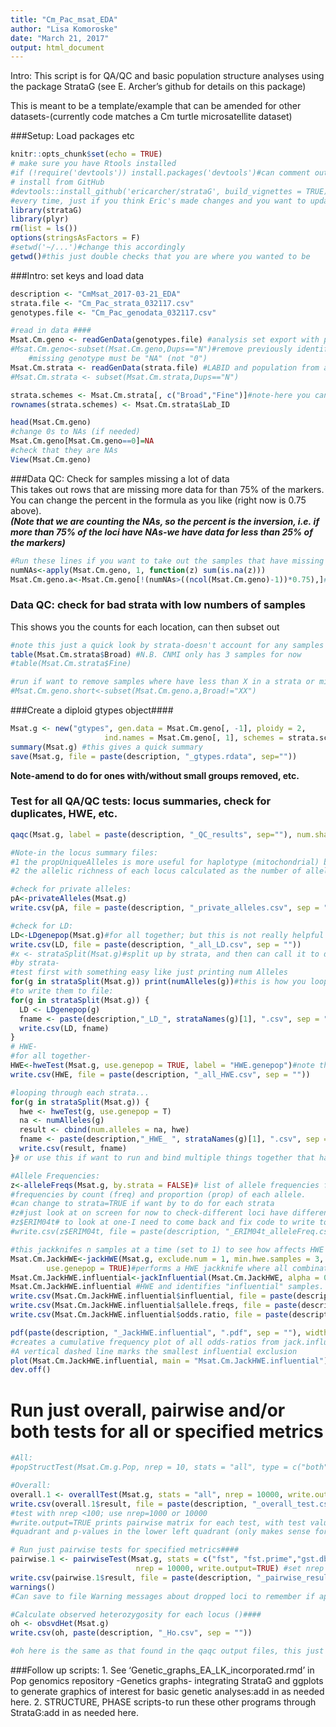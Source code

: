```yaml
---
title: "Cm_Pac_msat_EDA"
author: "Lisa Komoroske"
date: "March 21, 2017"
output: html_document
---
```


Intro: This script is for QA/QC and basic population structure analyses using the package StrataG (see E. Archer's github for details on this package)

This is meant to be a template/example that can be amended for other datasets-(currently code matches a Cm turtle microsatellite dataset)  

###Setup: Load packages etc
```r
knitr::opts_chunk$set(echo = TRUE)
# make sure you have Rtools installed
#if (!require('devtools')) install.packages('devtools')#can comment out if/once you have installed
# install from GitHub
#devtools::install_github('ericarcher/strataG', build_vignettes = TRUE)#need internet connection. don't need to run
#every time, just if you think Eric's made changes and you want to update
library(strataG)
library(plyr)
rm(list = ls())
options(stringsAsFactors = F)
#setwd('~/...')#change this accordingly
getwd()#this just double checks that you are where you wanted to be
```

###Intro: set keys and load data
```r

description <- "CmMsat_2017-03-21_EDA"
strata.file <- "Cm_Pac_strata_032117.csv"
genotypes.file <- "Cm_Pac_genodata_032117.csv"

#read in data ####
Msat.Cm.geno <- readGenData(genotypes.file) #analysis set export with population column removed
#Msat.Cm.geno<-subset(Msat.Cm.geno,Dups=="N")#remove previously identified/marked duplicates
    #missing genotype must be "NA" (not "0")
Msat.Cm.strata <- readGenData(strata.file) #LABID and population from analysis set.
#Msat.Cm.strata <- subset(Msat.Cm.strata,Dups=="N")

strata.schemes <- Msat.Cm.strata[, c("Broad","Fine")]#note-here you can have additional columns, and then this makes it easy to switch between strata levels below
rownames(strata.schemes) <- Msat.Cm.strata$Lab_ID

head(Msat.Cm.geno)
#change 0s to NAs (if needed)
Msat.Cm.geno[Msat.Cm.geno==0]=NA
#check that they are NAs
View(Msat.Cm.geno)
```

###Data QC: Check for samples missing a lot of data  
This takes out rows that are missing more data for than 75% of the markers. You can change the percent in the formula as you like (right now is 0.75 above).  
***(Note that we are counting the NAs, so the percent is the inversion, i.e. if more than 75% of the loci have NAs-we have data for less than 25% of the markers)***
```r
#Run these lines if you want to take out the samples that have missing data over a certain percent: #####
numNAs<-apply(Msat.Cm.geno, 1, function(z) sum(is.na(z)))
Msat.Cm.geno.a<-Msat.Cm.geno[!(numNAs>((ncol(Msat.Cm.geno)-1))*0.75),]#this currently accounts for one column of labIDs in geno file, may ned to adjust formula if have additional columns for strata, etc.
```

### Data QC: check for bad strata with low numbers of samples  
This shows you the counts for each location, can then subset out  
```r
#note this just a quick look by strata-doesn't account for any samples that were dropped from above due to a lot of missing data
table(Msat.Cm.strata$Broad) #N.B. CNMI only has 3 samples for now
#table(Msat.Cm.strata$Fine)

#run if want to remove samples where have less than X in a strata or missing data for an entire locus:
#Msat.Cm.geno.short<-subset(Msat.Cm.geno.a,Broad!="XX")

```

###Create a diploid gtypes object####
```r
Msat.g <- new("gtypes", gen.data = Msat.Cm.geno[, -1], ploidy = 2,
                     ind.names = Msat.Cm.geno[, 1], schemes = strata.schemes, strata="Fine")
summary(Msat.g) #this gives a quick summary
save(Msat.g, file = paste(description, "_gtypes.rdata", sep=""))
```
**Note-amend to do for ones with/without small groups removed, etc.**

### Test for all QA/QC tests: locus summaries, check for duplicates, HWE, etc.  
```r
qaqc(Msat.g, label = paste(description, "_QC_results", sep=""), num.shared = 0.9) 

#Note-in the locus summary files:
#1 the propUniqueAlleles is more useful for haplotype (mitochondrial) bc it is the percentage of alleles at that locus that only occur once (so for diploid markers, this=one individual is heterozygous)
#2 the allelic richness of each locus calculated as the number of alleles divided by the number of samples without missing data at that locus.

#check for private alleles:
pA<-privateAlleles(Msat.g)
write.csv(pA, file = paste(description, "_private_alleles.csv", sep = ""))

#check for LD:
LD<-LDgenepop(Msat.g)#for all together; but this is not really helpful since if there's underlying structure it can make them come out as linked; need to do by strata
write.csv(LD, file = paste(description, "_all_LD.csv", sep = ""))
#x <- strataSplit(Msat.g)#split up by strata, and then can call it to do something
#by strata-
#test first with something easy like just printing num Alleles
for(g in strataSplit(Msat.g)) print(numAlleles(g))#this is how you loop it through all the strata, use print if you just want to see it
#to write them to file:
for(g in strataSplit(Msat.g)) {
  LD <- LDgenepop(g)
  fname <- paste(description,"_LD_", strataNames(g)[1], ".csv", sep = "")
  write.csv(LD, fname)
}
# HWE-
#for all together-
HWE<-hweTest(Msat.g, use.genepop = TRUE, label = "HWE.genepop")#note the default is genepop is false bc eric didnt want to assume people had that, but is actually more accurate so change to true
write.csv(HWE, file = paste(description, "_all_HWE.csv", sep = ""))

#looping through each strata...
for(g in strataSplit(Msat.g)) {
  hwe <- hweTest(g, use.genepop = T)
  na <- numAlleles(g)
  result <- cbind(num.alleles = na, hwe)
  fname <- paste(description,"_HWE_ ", strataNames(g)[1], ".csv", sep = "")
  write.csv(result, fname)
}# or use this if want to run and bind multiple things together that have the same dimensions

#Allele Frequencies:
z<-alleleFreqs(Msat.g, by.strata = FALSE)# list of allele frequencies for each locus. Each element is a matrix or array with 
#frequencies by count (freq) and proportion (prop) of each allele.
#can change to strata=TRUE if want by to do for each strata
#z#just look at on screen for now to check-different loci have different lengths (# of alleles) 
#z$ERIM04t# to look at one-I need to come back and fix code to write to file by locus
#write.csv(z$ERIM04t, file = paste(description, "_ERIM04t_alleleFreq.csv", sep = ""))#example-can do one by one but I will put the loci names in a list and loop them

#this jackknifes n samples at a time (set to 1) to see how affects HWE 
Msat.Cm.JackHWE<-jackHWE(Msat.g, exclude.num = 1, min.hwe.samples = 3, show.progress = TRUE,
        use.genepop = TRUE)#performs a HWE jackknife where all combinations of exclude.num samples are left out and HWE is recalculated
Msat.Cm.JackHWE.influential<-jackInfluential(Msat.Cm.JackHWE, alpha = 0.05)
Msat.Cm.JackHWE.influential #HWE and identifies "influential" samples. Samples are "influential" if the observed HWE p-value is < alpha, but is > alpha when the samples are not present.
write.csv(Msat.Cm.JackHWE.influential$influential, file = paste(description, "_JackHWE.influential.csv", sep = ""))
write.csv(Msat.Cm.JackHWE.influential$allele.freqs, file = paste(description, "_JackHWE.allele.freqs.csv", sep = ""))
write.csv(Msat.Cm.JackHWE.influential$odds.ratio, file = paste(description, "_JackHWE.odds.ratio.csv", sep = ""))

pdf(paste(description, "_JackHWE.influential", ".pdf", sep = ""), width = 15, height = 8)
#creates a cumulative frequency plot of all odds-ratios from jack.influential. 
#A vertical dashed line marks the smallest influential exclusion
plot(Msat.Cm.JackHWE.influential, main = "Msat.Cm.JackHWE.influential")
dev.off()
```

# Run just overall, pairwise and/or both tests for all or specified metrics####
```r
#All:
#popStructTest(Msat.Cm.g.Pop, nrep = 10, stats = "all", type = c("both", "overall","pairwise"), keep.null = FALSE, quietly = FALSE, num.cores = 1,write.output = FALSE)

#Overall:
overall.1 <- overallTest(Msat.g, stats = "all", nrep = 10000, write.output=FALSE)
write.csv(overall.1$result, file = paste(description, "_overall_test.csv", sep = ""))
#test with nrep <100; use nrep=1000 or 10000
#write.output=TRUE prints pairwise matrix for each test, with test value in the upper right
#quadrant and p-values in the lower left quadrant (only makes sense for pairwise)

# Run just pairwise tests for specified metrics####
pairwise.1 <- pairwiseTest(Msat.g, stats = c("fst", "fst.prime","gst.dbl.prime"),
                            nrep = 10000, write.output=TRUE) #set nrep = 10000 after testing at <100
write.csv(pairwise.1$result, file = paste(description, "_pairwise_results.csv", sep = ""))
warnings()
#Can save to file Warning messages about dropped loci to remember if applicable

#Calculate observed heterozygosity for each locus ()####
oh <- obsvdHet(Msat.g)
write.csv(oh, paste(description, "_Ho.csv", sep = ""))

#oh here is the same as that found in the qaqc output files, this just makes it available for easy graphing manipulation
```

###Follow up scripts:
1. See 'Genetic_graphs_EA_LK_incorporated.rmd' in Pop genomics repository -Genetics graphs- integrating StrataG and ggplots to generate graphics of interest for basic genetic analyses:add in as needed here.
2. STRUCTURE, PHASE scripts-to run these other programs through StrataG:add in as needed here.